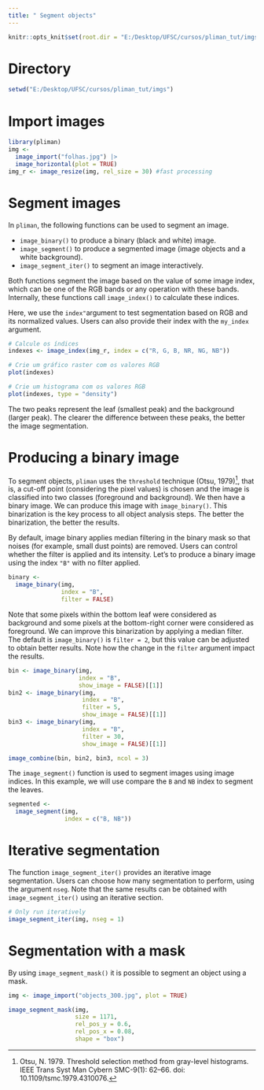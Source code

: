 ```yaml
---
title: " Segment objects"
---
```


```r
knitr::opts_knit$set(root.dir = "E:/Desktop/UFSC/cursos/pliman_tut/imgs")
```

# Directory
```r
setwd("E:/Desktop/UFSC/cursos/pliman_tut/imgs")
```


# Import images
```r
library(pliman) 
img <- 
  image_import("folhas.jpg") |> 
  image_horizontal(plot = TRUE)
img_r <- image_resize(img, rel_size = 30) #fast processing
```


# Segment images

In `pliman`, the following functions can be used to segment an image.

* `image_binary()` to produce a binary (black and white) image.
* `image_segment()` to produce a segmented image (image objects and a white background).
* `image_segment_iter()` to segment an image interactively.

Both functions segment the image based on the value of some image index, which can be one of the RGB bands or any operation with these bands. Internally, these functions call `image_index()` to calculate these indices.

Here, we use the `index" `argument to test segmentation based on RGB and its normalized values. Users can also provide their index with the `my_index` argument.


```r
# Calcule os índices
indexes <- image_index(img_r, index = c("R, G, B, NR, NG, NB"))

# Crie um gráfico raster com os valores RGB
plot(indexes)

# Crie um histograma com os valores RGB
plot(indexes, type = "density")

```

The two peaks represent the leaf (smallest peak) and the background (larger peak). The clearer the difference between these peaks, the better the image segmentation.



# Producing a binary image

To segment objects, `pliman` uses the `threshold` technique (Otsu, 1979)^[Otsu, N. 1979. Threshold selection method from gray-level histograms. IEEE Trans Syst Man Cybern SMC-9(1): 62–66. doi: 10.1109/tsmc.1979.4310076.], that is, a cut-off point (considering the pixel values) is chosen and the image is classified into two classes (foreground and background). We then have a binary image. We can produce this image with `image_binary()`. This binarization is the key process to all object analysis steps. The better the binarization, the better the results.

By default, image binary applies median filtering in the binary mask so that noises (for example, small dust points) are removed. Users can control whether the filter is applied and its intensity. Let's to produce a binary image using the index `"B"` with no filter applied.

```r
binary <- 
  image_binary(img,
               index = "B",
               filter = FALSE)

```

Note that some pixels within the bottom leaf were considered as background and some pixels at the bottom-right corner were considered as foreground. We can improve this binarization by applying a median filter. The default is `image_binary()` is `filter = 2`, but this value can be adjusted to obtain better results. Note how the change in the `filter` argument impact the results.

```r
bin <- image_binary(img, 
                    index = "B", 
                    show_image = FALSE)[[1]]
bin2 <- image_binary(img, 
                     index = "B", 
                     filter = 5,
                     show_image = FALSE)[[1]]
bin3 <- image_binary(img, 
                     index = "B", 
                     filter = 30,
                     show_image = FALSE)[[1]]

image_combine(bin, bin2, bin3, ncol = 3)
```



The `image_segment()` function is used to segment images using image indices. In this example, we will use compare the `B` and `NB` index to segment the leaves.

```r
segmented <- 
  image_segment(img,
                index = c("B, NB"))

```



# Iterative segmentation

The function `image_segment_iter()` provides an iterative image segmentation. Users can choose how many segmentation to perform, using the argument `nseg`. Note that the same results can be obtained with `image_segment_iter()` using an iterative section.

```r
# Only run iteratively
image_segment_iter(img, nseg = 1)
```


# Segmentation with a mask

By using `image_segment_mask()` it is possible to segment an object using a mask.

```r
img <- image_import("objects_300.jpg", plot = TRUE)

image_segment_mask(img,
                   size = 1171,
                   rel_pos_y = 0.6,
                   rel_pos_x = 0.08,
                   shape = "box")
```


